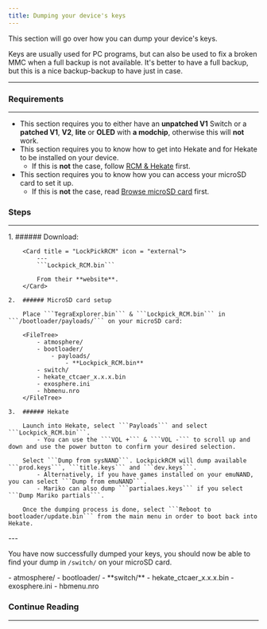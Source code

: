 ```yaml
---
title: Dumping your device's keys
---
```



This section will go over how you can dump your device's keys.

Keys are usually used for PC programs, but can also be used to fix a broken MMC when a full backup is not available. It's better to have a full backup, but this is a nice backup-backup to have just in case.

---

### Requirements

---

- This section requires you to either have an **unpatched V1** Switch or a **patched V1**, **V2**, **lite** or **OLED** with **a modchip**, otherwise this will **not** work.
- This section requires you to know how to get into Hekate and for Hekate to be installed on your device.
  - If this is **not** the case, follow <u>[RCM & Hekate](/important/rcm/)</u> first.
- This section requires you to know how you can access your microSD card to set it up.
  - If this is **not** the case, read <u>[Browse microSD card](/miscellaneous/browse/)</u> first.

### Steps

---

<Steps>
    1.  ###### Download:

        <Card title = "LockPickRCM" icon = "external">
            ---
            ```Lockpick_RCM.bin```

            From their **website**.
        </Card>

    2.  ###### MicroSD card setup

        Place ```TegraExplorer.bin``` & ```Lockpick_RCM.bin``` in ```/bootloader/payloads/``` on your microSD card:

        <FileTree>
            - atmosphere/
            - bootloader/
                - payloads/
                    - **Lockpick_RCM.bin**
            - switch/
            - hekate_ctcaer_x.x.x.bin
            - exosphere.ini
            - hbmenu.nro
        </FileTree>

    3.  ###### Hekate

        Launch into Hekate, select ```Payloads``` and select ```Lockpick_RCM.bin```.
            - You can use the ```VOL +``` & ```VOL -``` to scroll up and down and use the power button to confirm your desired selection.

        Select ```Dump from sysNAND```. LockpickRCM will dump available ```prod.keys```, ```title.keys``` and ```dev.keys```.
            - Alternatively, if you have games installed on your emuNAND, you can select ```Dump from emuNAND```.
            - Mariko can also dump ```partialaes.keys``` if you select ```Dump Mariko partials```.

        Once the dumping process is done, select ```Reboot to bootloader/update.bin``` from the main menu in order to boot back into Hekate.
</Steps>
---

You have now successfully dumped your keys, you should now be able to find your dump in ```/switch/``` on your microSD card.

<FileTree>
    - atmosphere/
    - bootloader/
    - **switch/**
    - hekate_ctcaer_x.x.x.bin
    - exosphere.ini
    - hbmenu.nro
</FileTree>

### Continue Reading

---

